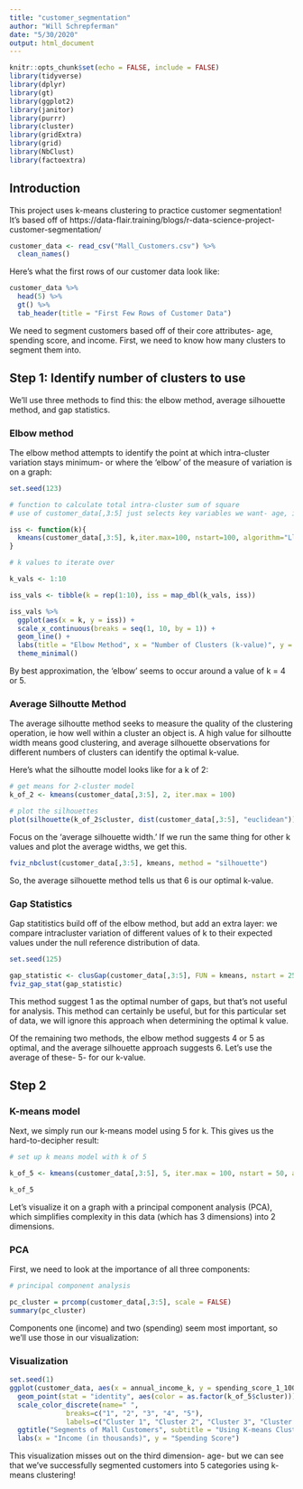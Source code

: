 ```yaml
---
title: "customer_segmentation"
author: "Will Schrepferman"
date: "5/30/2020"
output: html_document
---
```


```r
knitr::opts_chunk$set(echo = FALSE, include = FALSE)
library(tidyverse)
library(dplyr)
library(gt)
library(ggplot2)
library(janitor)
library(purrr)
library(cluster)
library(gridExtra)
library(grid)
library(NbClust)
library(factoextra)
```

## Introduction

This project uses k-means clustering to practice customer segmentation! It's based off of https://data-flair.training/blogs/r-data-science-project-customer-segmentation/

```r
customer_data <- read_csv("Mall_Customers.csv") %>%
  clean_names()
```

Here's what the first rows of our customer data look like:

```r
customer_data %>%
  head(5) %>%
  gt() %>%
  tab_header(title = "First Few Rows of Customer Data")
```


We need to segment customers based off of their core attributes- age, spending score, and income. First, we need to know how many clusters to segment them into.

## Step 1: Identify number of clusters to use

We'll use three methods to find this: the elbow method, average silhouette method, and gap statistics.

### Elbow method

The elbow method attempts to identify the point at which intra-cluster variation stays minimum- or where the 'elbow' of the measure of variation is on a graph:

```r
set.seed(123)

# function to calculate total intra-cluster sum of square
# use of customer_data[,3:5] just selects key variables we want- age, income, and spending score

iss <- function(k){
  kmeans(customer_data[,3:5], k,iter.max=100, nstart=100, algorithm="Lloyd" )$tot.withinss
}

# k values to iterate over

k_vals <- 1:10

iss_vals <- tibble(k = rep(1:10), iss = map_dbl(k_vals, iss))

iss_vals %>%
  ggplot(aes(x = k, y = iss)) +
  scale_x_continuous(breaks = seq(1, 10, by = 1)) +
  geom_line() +
  labs(title = "Elbow Method", x = "Number of Clusters (k-value)", y = "Inttra-cluster Sum of Square") +
  theme_minimal()
```

By best approximation, the 'elbow' seems to occur around a value of k = 4 or 5.

### Average Silhoutte Method

The average silhoutte method seeks to measure the quality of the clustering operation, ie how well within a cluster an object is. A high value for silhoutte width means good clustering, and average silhouette observations for different numbers of clusters can identify the optimal k-value.

Here's what the silhoutte model looks like for a k of 2:

```r
# get means for 2-cluster model
k_of_2 <- kmeans(customer_data[,3:5], 2, iter.max = 100)

# plot the silhouettes
plot(silhouette(k_of_2$cluster, dist(customer_data[,3:5], "euclidean")))
```

Focus on the 'average silhouette width.' If we run the same thing for other k values and plot the average widths, we get this.

```r
fviz_nbclust(customer_data[,3:5], kmeans, method = "silhouette")
```

So, the average silhouette method tells us that 6 is our optimal k-value.

### Gap Statistics

Gap statitistics build off of the elbow method, but add an extra layer: we compare intracluster variation of different values of k to their expected values under the null reference distribution of data.

```r
set.seed(125)

gap_statistic <- clusGap(customer_data[,3:5], FUN = kmeans, nstart = 25, K.max = 10, B = 50)
fviz_gap_stat(gap_statistic)
```

This method suggest 1 as the optimal number of gaps, but that's not useful for analysis. This method can certainly be useful, but for this particular set of data, we will ignore this approach when determining the optimal k value.

Of the remaining two methods, the elbow method suggests 4 or 5 as optimal, and the average silhouette approach suggests 6. Let's use the average of these- 5- for our k-value.

## Step 2

### K-means model

Next, we simply run our k-means model using 5 for k. This gives us the hard-to-decipher result:

```r
# set up k means model with k of 5

k_of_5 <- kmeans(customer_data[,3:5], 5, iter.max = 100, nstart = 50, algorithm = "Lloyd")

k_of_5
```

Let's visualize it on a graph with a principal component analysis (PCA), which simplifies complexity in this data (which has 3 dimensions) into 2 dimensions.

### PCA

First, we need to look at the importance of all three components:

```r

# principal component analysis

pc_cluster = prcomp(customer_data[,3:5], scale = FALSE)
summary(pc_cluster)
```

Components one (income) and two (spending) seem most important, so we'll use those in our visualization:

### Visualization

```r
set.seed(1)
ggplot(customer_data, aes(x = annual_income_k, y = spending_score_1_100)) + 
  geom_point(stat = "identity", aes(color = as.factor(k_of_5$cluster))) +
  scale_color_discrete(name=" ",
              breaks=c("1", "2", "3", "4", "5"),
              labels=c("Cluster 1", "Cluster 2", "Cluster 3", "Cluster 4", "Cluster 5")) +
  ggtitle("Segments of Mall Customers", subtitle = "Using K-means Clustering") +
  labs(x = "Income (in thousands)", y = "Spending Score")
```

This visualization misses out on the third dimension- age- but we can see that we've successfully segmented customers into 5 categories using k-means clustering!




















